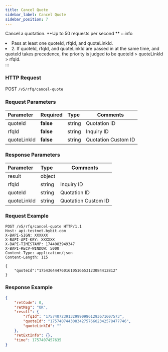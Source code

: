 ```yaml
---
title: Cancel Quote
sidebar_label: Cancel Quote
sidebar_position: 7
---
```

Cancel a quotation. **Up to 50 requests per second ** 
:::info
<li>Pass at least one quoteId, rfqId, and quoteLinkId.</li><li> 2. If quoteId, rfqId, and quoteLinkId are passed in at the same time, and quoteId takes precedence, the priority is judged to be quoteId > quoteLinkId > rfqId.</li>
:::

### HTTP Request
POST `/v5/rfq/cancel-quote`

### Request Parameters
| Parameter | Required | Type | Comments|
|:----- |:-------|:-----|------ |
|quoteId |**false** |string|Quotation ID|
|rfqId |**false** |string|Inquiry ID|
|quoteLinkId |**false**  |string |Quotation Custom ID|

### Response Parameters
| Parameter | Type | Comments|
|:----- |:-----|----- |
|result |object ||
|rfqId |string|Inquiry ID|
|quoteId |string|Quotation ID|
|quoteLinkId|string |Quotation Custom ID|


### Request Example

```http
POST /v5/rfq/cancel-quote HTTP/1.1
Host: api-testnet.bybit.com
X-BAPI-SIGN: XXXXXX
X-BAPI-API-KEY: XXXXXX
X-BAPI-TIMESTAMP: 1744083949347
X-BAPI-RECV-WINDOW: 5000
Content-Type: application/json
Content-Length: 115

{
    "quoteId":"1754364447601610516653123084412812"  
}

```

### Response Example

```json
{
    "retCode": 0,
    "retMsg": "OK",
    "result": {
        "rfqId": "175740723913299909861293671607573",
        "quoteId": "1757407443083427576602342578477746",
        "quoteLinkId": ""
    },
    "retExtInfo": {},
    "time": 1757407457635
}
```
